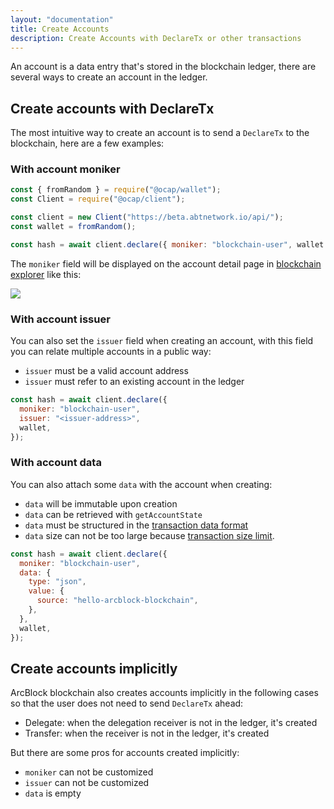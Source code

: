 ```yaml
---
layout: "documentation"
title: Create Accounts
description: Create Accounts with DeclareTx or other transactions
---
```


An account is a data entry that's stored in the blockchain ledger, there are several ways to create an account in the ledger.

## Create accounts with DeclareTx

The most intuitive way to create an account is to send a `DeclareTx` to the blockchain, here are a few examples:

### With account moniker

```javascript
const { fromRandom } = require("@ocap/wallet");
const Client = require("@ocap/client");

const client = new Client("https://beta.abtnetwork.io/api/");
const wallet = fromRandom();

const hash = await client.declare({ moniker: "blockchain-user", wallet });
```

The `moniker` field will be displayed on the account detail page in [blockchain explorer](https://beta.abtnetwork.io/explorer/accounts/z1TPn5rYHyxwbyphJ8ZoJECyVhy9tDDyEJU) like this:

![](./images/detail.png)

### With account issuer

You can also set the `issuer` field when creating an account, with this field you can relate multiple accounts in a public way:

- `issuer` must be a valid account address
- `issuer` must refer to an existing account in the ledger

```javascript
const hash = await client.declare({
  moniker: "blockchain-user",
  issuer: "<issuer-address>",
  wallet,
});
```

### With account data

You can also attach some `data` with the account when creating:

- `data` will be immutable upon creation
- `data` can be retrieved with `getAccountState`
- `data` must be structured in the [transaction data format](../../conceptual/transactions)
- `data` size can not be too large because [transaction size limit](../../conceptual/transactions).

```javascript
const hash = await client.declare({
  moniker: "blockchain-user",
  data: {
    type: "json",
    value: {
      source: "hello-arcblock-blockchain",
    },
  },
  wallet,
});
```

## Create accounts implicitly

ArcBlock blockchain also creates accounts implicitly in the following cases so that the user does not need to send `DeclareTx` ahead:

- Delegate: when the delegation receiver is not in the ledger, it's created
- Transfer: when the receiver is not in the ledger, it's created

But there are some pros for accounts created implicitly:

- `moniker` can not be customized
- `issuer` can not be customized
- `data` is empty
